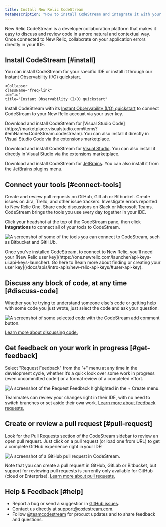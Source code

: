 ```yaml
---
title: Install New Relic CodeStream
metaDescription: "How to install CodeStream and integrate it with your New Relic account."
---
```


New Relic CodeStream is a developer collaboration platform that makes it easy to discuss and review code in a more natural and contextual way. Once connected to New Relic, collaborate on your application errors directly in your IDE.

## Install CodeStream [#install]

You can install CodeStream for your specific IDE or install it through our Instant Observability (I/O) quickstart.

<CollapserGroup>
  
    <Collapser
    className="freq-link"
    id="io"
    title="Instant Observability (I/O) quickstart"
  >
  Install CodeStream with its [Instant Observability (I/O) quickstart](https://developer.newrelic.com/instant-observability/codestream/29bd9a4a-1c19-4219-9694-0942f6411ce7) to connect CodeStream to your New Relic account via your user key.

  </Collapser>
  <Collapser
    className="freq-link"
    id="vscode"
    title="Visual Studio Code"
  >
    Download and install CodeStream for [Visual Studio Code](https://marketplace.visualstudio.com/items?itemName=CodeStream.codestream). You can also install it directly in Visual Studio Code via the extensions marketplace.
  </Collapser>
    <Collapser
    className="freq-link"
    id="visual-studio"
    title="Visual Studio"
  >

  Download and install CodeStream for [Visual Studio](https://marketplace.visualstudio.com/items?itemName=CodeStream.codestream-vs). You can also install it directly in Visual Studio via the extensions marketplace.

  </Collapser>
    <Collapser
    className="freq-link"
    id="jetbrains"
    title="JetBrains"
  >

  Download and install CodeStream for [JetBrains](https://plugins.jetbrains.com/plugin/12206-codestream). You can also install it from the JetBrains plugins menu.

  </Collapser>
</CollapserGroup>


## Connect your tools [#connect-tools]

Create and review pull requests on GitHub, GitLab or Bitbucket. Create issues on Jira, Trello, and other issue trackers. Investigate errors reported to New Relic One. Share code discussions on Slack or Microsoft Teams. CodeStream brings the tools you use every day together in your IDE. 

Click your headshot at the top of the CodeStream pane, then click
**Integrations** to connect all of your tools to CodeStream.

![A screenshot of some of the tools you can connect to CodeStream, such as Bitbucket and GitHUb.](./images/QS-Integrations.png "Some of the tools you can connect to CodeStream, such as Bitbucket and GitHUb.")

<Callout variant="tip">
Once you've installed CodeStream, to connect to New Relic, you'll need your [New Relic user key](https://one.newrelic.com/launcher/api-keys-ui.api-keys-launcher). Go here to [learn more about finding or creating your user key](/docs/apis/intro-apis/new-relic-api-keys/#user-api-key).
</Callout>

## Discuss any block of code, at any time [#discuss-code]

Whether you're trying to understand someone else's code or getting help with
some code you just wrote, just select the code and ask your question.

![A screenshot of some selected code with the CodeStream add comment button.](./images/QS-DiscussCode1.png "Some selected code with the CodeStream add comment button. Use this to discuss and collaborate on code in your repository.")

[Learn more about discussing code.](/docs/codestream/how-use-codestream/discuss-code)

## Get feedback on your work in progress [#get-feedback]

Select "Request Feedback" from the "+" menu at any time in the development
cycle, whether it’s a quick look over some work in progress (even uncommitted
code!) or a formal review of a completed effort.

![A screenshot of the Request Feedback highlighted in the + Create menu.](./images/QS-FeedbackRequest2.png "The Request Feedback highlighted in the + Create menu.")

Teammates can review your changes right in their IDE, with no need to switch
branches or set aside their own work. [Learn more about feedback
requests.](/docs/codestream/how-use-codestream/feedback-requests)

## Create or review a pull request [#pull-request]

Look for the Pull Requests section of the CodeStream sidebar to review an open
pull request. Just click on a pull request (or load one from URL) to get a
complete GitHub experience right in your IDE!

![A screenshot of a GitHub pull request in CodeStream.](./images/QS-PullRequest.png "A GitHub pull request in CodeStream.")

Note that you can create a pull request in GitHub, GitLab or Bitbucket, but
support for reviewing pull requests is currently only available for GitHub
(cloud or Enterprise). [Learn more about pull requests.](/docs/codestream/how-use-codestream/pull-requests/)

## Help & Feedback [#help]

* Report a bug or send a suggestion in [GitHub issues](https://github.com/TeamCodeStream/CodeStream/issues).
* Contact us directly at [support@codestream.com](mailto:support@codestream.com).
* Follow [@teamcodestream](http://twitter.com/teamcodestream) for product updates and to share feedback and questions.